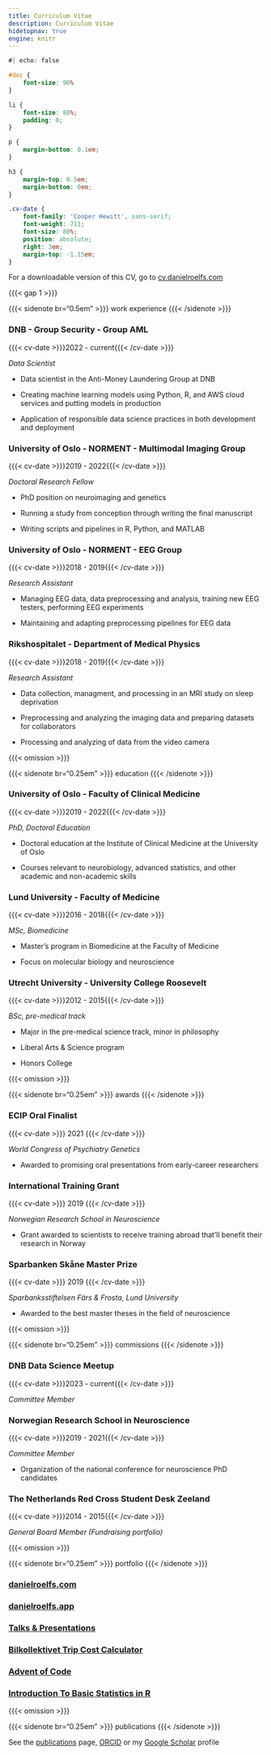 ```yaml
---
title: Curriculum Vitae
description: Curriculum Vitae
hidetopnav: true
engine: knitr
---
```


```css
#| echo: false

#doc {
    font-size: 90%
}

li {
    font-size: 80%;
    padding: 0;
}

p {
    margin-bottom: 0.1em;
}

h3 {
    margin-top: 0.5em;
    margin-bottom: 0em;
}

.cv-date {
    font-family: 'Cooper Hewitt', sans-serif;
    font-weight: 711;
    font-size: 80%;
    position: absolute; 
    right: 3em;
    margin-top: -1.15em;
}
```

For a downloadable version of this CV, go to [cv.danielroelfs.com](https://cv.danielroelfs.com)

{{{< gap 1 >}}}

{{{< sidenote br="0.5em" >}}}
work experience
{{{< /sidenote >}}}

### DNB - Group Security - Group AML 

{{{< cv-date >}}}2022 - current{{{< /cv-date >}}}

_Data Scientist_

-   Data scientist in the Anti-Money Laundering Group at DNB

-   Creating machine learning models using Python, R, and AWS cloud services and putting models in production

-   Application of responsible data science practices in both development and deployment

### University of Oslo - NORMENT - Multimodal Imaging Group

{{{< cv-date >}}}2019 - 2022{{{< /cv-date >}}}

_Doctoral Research Fellow_

-   PhD position on neuroimaging and genetics

- Running a study from conception through writing the final manuscript

- Writing scripts and pipelines in R, Python, and MATLAB

### University of Oslo - NORMENT - EEG Group

{{{< cv-date >}}}2018 - 2019{{{< /cv-date >}}}

_Research Assistant_

- Managing EEG data, data preprocessing and analysis, training new EEG testers, performing EEG experiments

- Maintaining and adapting preprocessing pipelines for EEG data

### Rikshospitalet - Department of Medical Physics

{{{< cv-date >}}}2018 - 2019{{{< /cv-date >}}}

_Research Assistant_

- Data collection, managment, and processing in an MRI study on sleep deprivation

- Preprocessing and analyzing the imaging data and preparing datasets for collaborators

- Processing and analyzing of data from the video camera

{{{< omission >}}}

{{{< sidenote br="0.25em" >}}}
education
{{{< /sidenote >}}}

### University of Oslo - Faculty of Clinical Medicine

{{{< cv-date >}}}2019 - 2022{{{< /cv-date >}}}

_PhD, Doctoral Education_

- Doctoral education at the Institute of Clinical Medicine at the University of Oslo

- Courses relevant to neurobiology, advanced statistics, and other academic and non-academic skills

### Lund University - Faculty of Medicine

{{{< cv-date >}}}2016 - 2018{{{< /cv-date >}}}

_MSc, Biomedicine_

- Master’s program in Biomedicine at the Faculty of Medicine

- Focus on molecular biology and neuroscience

### Utrecht University - University College Roosevelt

{{{< cv-date >}}}2012 - 2015{{{< /cv-date >}}}

_BSc, pre-medical track_

- Major in the pre-medical science track, minor in philosophy

- Liberal Arts & Science program

- Honors College

{{{< omission >}}}

{{{< sidenote br="0.25em" >}}}
awards
{{{< /sidenote >}}}

### ECIP Oral Finalist

{{{< cv-date >}}} 2021 {{{< /cv-date >}}}

_World Congress of Psychiatry Genetics_

- Awarded to promising oral presentations from early-career researchers

### International Training Grant

{{{< cv-date >}}} 2019 {{{< /cv-date >}}}

_Norwegian Research School in Neuroscience_

- Grant awarded to scientists to receive training abroad that’ll benefit their research in Norway

### Sparbanken Skåne Master Prize

{{{< cv-date >}}} 2019 {{{< /cv-date >}}}

_Sparbanksstiftelsen Färs & Frosta, Lund University_

- Awarded to the best master theses in the field of neuroscience

{{{< omission >}}}

{{{< sidenote br="0.25em" >}}}
commissions
{{{< /sidenote >}}}

### DNB Data Science Meetup

{{{< cv-date >}}}2023 - current{{{< /cv-date >}}}

_Committee Member_

### Norwegian Research School in Neuroscience

{{{< cv-date >}}}2019 - 2021{{{< /cv-date >}}}

_Committee Member_

- Organization of the national conference for neuroscience PhD candidates

### The Netherlands Red Cross Student Desk Zeeland

{{{< cv-date >}}}2014 - 2015{{{< /cv-date >}}}

_General Board Member (Fundraising portfolio)_

{{{< omission >}}}

{{{< sidenote br="0.25em" >}}}
portfolio
{{{< /sidenote >}}}

### [danielroelfs.com](https://danielroelfs.com)

### [danielroelfs.app](https://danielroelfs.app)

### [Talks & Presentations](https://danielroelfs.github.io/slides)

### [Bilkollektivet Trip Cost Calculator]((https://bilkollektivet.danielroelfs.app))

### [Advent of Code](https://danielroelfs.github.io/advent-of-code/)

### [Introduction To Basic Statistics in R](https://norment.github.io/IntroToBasicStatisticsInR/)

{{{< omission >}}}

{{{< sidenote br="0.25em" >}}}
publications
{{{< /sidenote >}}}

See the [publications](/publications) page, [ORCID](https://orcid.org/0000-0002-1083-002X) or my [Google Scholar](https://scholar.google.com/citations?hl=en&user=QmVQcsAAAAAJ&view_op=list_works&sortby=pubdate) profile

